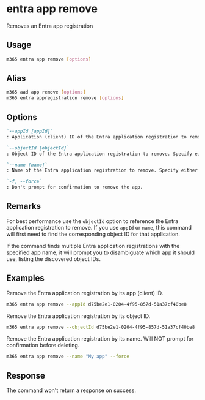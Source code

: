 
# entra app remove

Removes an Entra app registration

## Usage

```sh
m365 entra app remove [options]
```

## Alias

```sh
m365 aad app remove [options]
m365 entra appregistration remove [options]
```

## Options

```md definition-list
`--appId [appId]`
: Application (client) ID of the Entra application registration to remove. Specify either `appId`, `objectId` or `name` but not multiple.

`--objectId [objectId]`
: Object ID of the Entra application registration to remove. Specify either `appId`, `objectId` or `name` but not multiple.

`--name [name]`
: Name of the Entra application registration to remove. Specify either `appId`, `objectId` or `name` but not multiple.

`-f, --force`
: Don't prompt for confirmation to remove the app.
```

<Global />

## Remarks

For best performance use the `objectId` option to reference the Entra application registration to remove. If you use `appId` or `name`, this command will first need to find the corresponding object ID for that application.

If the command finds multiple Entra application registrations with the specified app name, it will prompt you to disambiguate which app it should use, listing the discovered object IDs.

## Examples

Remove the Entra application registration by its app (client) ID.

```sh
m365 entra app remove --appId d75be2e1-0204-4f95-857d-51a37cf40be8
```

Remove the Entra application registration by its object ID.

```sh
m365 entra app remove --objectId d75be2e1-0204-4f95-857d-51a37cf40be8
```

Remove the Entra application registration by its name. Will NOT prompt for confirmation before deleting.

```sh
m365 entra app remove --name "My app" --force
```

## Response

The command won't return a response on success.
